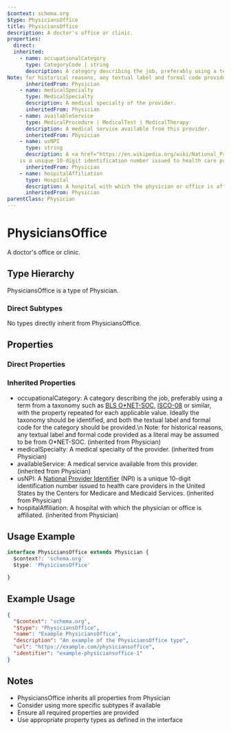 ```yaml
---
$context: schema.org
$type: PhysiciansOffice
title: PhysiciansOffice
description: A doctor's office or clinic.
properties:
  direct:
  inherited:
    - name: occupationalCategory
      type: CategoryCode | string
      description: A category describing the job, preferably using a term from a taxonomy such as [BLS O*NET-SOC](http://www.onetcenter.org/taxonomy.html), [ISCO-08](https://www.ilo.org/public/english/bureau/stat/isco/isco08/) or similar, with the property repeated for each applicable value. Ideally the taxonomy should be identified, and both the textual label and formal code for the category should be provided.\n
Note: for historical reasons, any textual label and formal code provided as a literal may be assumed to be from O*NET-SOC.
      inheritedFrom: Physician
    - name: medicalSpecialty
      type: MedicalSpecialty
      description: A medical specialty of the provider.
      inheritedFrom: Physician
    - name: availableService
      type: MedicalProcedure | MedicalTest | MedicalTherapy
      description: A medical service available from this provider.
      inheritedFrom: Physician
    - name: usNPI
      type: string
      description: A <a href="https://en.wikipedia.org/wiki/National_Provider_Identifier">National Provider Identifier</a> (NPI) 
    is a unique 10-digit identification number issued to health care providers in the United States by the Centers for Medicare and Medicaid Services.
      inheritedFrom: Physician
    - name: hospitalAffiliation
      type: Hospital
      description: A hospital with which the physician or office is affiliated.
      inheritedFrom: Physician
parentClass: Physician
---
```

# PhysiciansOffice

A doctor's office or clinic.

## Type Hierarchy

PhysiciansOffice is a type of Physician.

### Direct Subtypes

No types directly inherit from PhysiciansOffice.

## Properties

### Direct Properties



### Inherited Properties

- occupationalCategory: A category describing the job, preferably using a term from a taxonomy such as [BLS O*NET-SOC](http://www.onetcenter.org/taxonomy.html), [ISCO-08](https://www.ilo.org/public/english/bureau/stat/isco/isco08/) or similar, with the property repeated for each applicable value. Ideally the taxonomy should be identified, and both the textual label and formal code for the category should be provided.\n
Note: for historical reasons, any textual label and formal code provided as a literal may be assumed to be from O*NET-SOC. (inherited from Physician)
- medicalSpecialty: A medical specialty of the provider. (inherited from Physician)
- availableService: A medical service available from this provider. (inherited from Physician)
- usNPI: A <a href="https://en.wikipedia.org/wiki/National_Provider_Identifier">National Provider Identifier</a> (NPI) 
    is a unique 10-digit identification number issued to health care providers in the United States by the Centers for Medicare and Medicaid Services. (inherited from Physician)
- hospitalAffiliation: A hospital with which the physician or office is affiliated. (inherited from Physician)

## Usage Example

```typescript
interface PhysiciansOffice extends Physician {
  $context?: 'schema.org'
  $type: 'PhysiciansOffice'

}
```

## Example Usage

```json
{
  "$context": "schema.org",
  "$type": "PhysiciansOffice",
  "name": "Example PhysiciansOffice",
  "description": "An example of the PhysiciansOffice type",
  "url": "https://example.com/physiciansoffice",
  "identifier": "example-physiciansoffice-1"
}
```

## Notes

- PhysiciansOffice inherits all properties from Physician
- Consider using more specific subtypes if available
- Ensure all required properties are provided
- Use appropriate property types as defined in the interface